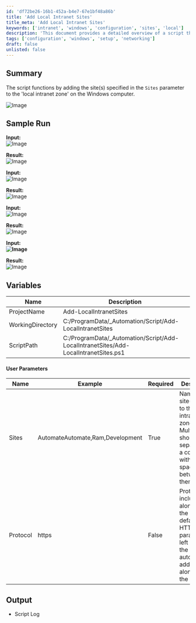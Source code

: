 ```yaml
---
id: 'df72be26-16b1-452a-b4e7-67e1bf48a86b'
title: 'Add Local Intranet Sites'
title_meta: 'Add Local Intranet Sites'
keywords: ['intranet', 'windows', 'configuration', 'sites', 'local']
description: 'This document provides a detailed overview of a script that adds specified sites to the local intranet zone on Windows computers. It includes sample runs, user parameters, and output details to help users understand how to utilize the script effectively.'
tags: ['configuration', 'windows', 'setup', 'networking']
draft: false
unlisted: false
---
```

## Summary

The script functions by adding the site(s) specified in the `Sites` parameter to the 'local intranet zone' on the Windows computer.

![Image](../../../static/img/Add-Sites-to-Local-Intranet/image_1.png)

## Sample Run

**Input:**  
![Image](../../../static/img/Add-Sites-to-Local-Intranet/image_2.png)

**Result:**  
![Image](../../../static/img/Add-Sites-to-Local-Intranet/image_3.png)

**Input:**  
![Image](../../../static/img/Add-Sites-to-Local-Intranet/image_4.png)

**Result:**  
![Image](../../../static/img/Add-Sites-to-Local-Intranet/image_5.png)

**Input:**  
![Image](../../../static/img/Add-Sites-to-Local-Intranet/image_6.png)

**Result:**  
![Image](../../../static/img/Add-Sites-to-Local-Intranet/image_7.png)

**Input:**  
**![Image](../../../static/img/Add-Sites-to-Local-Intranet/image_8.png)**

**Result:**  
![Image](../../../static/img/Add-Sites-to-Local-Intranet/image_9.png)

## Variables

| Name              | Description                                      |
|-------------------|--------------------------------------------------|
| ProjectName       | Add-LocalIntranetSites                           |
| WorkingDirectory   | C:/ProgramData/_Automation/Script/Add-LocalIntranetSites |
| ScriptPath        | C:/ProgramData/_Automation/Script/Add-LocalIntranetSites/Add-LocalIntranetSites.ps1 |

#### User Parameters

| Name      | Example                                    | Required | Description                                                                                      |
|-----------|--------------------------------------------|----------|--------------------------------------------------------------------------------------------------|
| Sites     | AutomateAutomate,Ram,Development      | True     | Name of the site(s) to add to the local intranet zone. Multiple sites should be separated by a comma without any spaces between them. |
| Protocol  | https                                      | False    | Protocol to include along with the site. The default is HTTP. If this parameter is left blank, the script will automatically add HTTP along with the site. |

## Output

- Script Log













